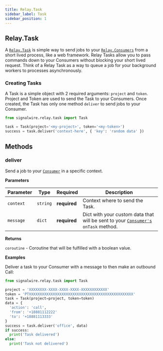 ```yaml
---
title: Relay.Task
sidebar_label: Task
sidebar_position: 1
---
```


[relay-task]: /sdks/realtime-sdk/v2/language/python/task
[relay-consumer]: /sdks/realtime-sdk/v2/language/python/consumer

## Relay.Task

A [`Relay.Task`][relay-task] is simple way to send jobs to your [`Relay.Consumers`][relay-consumer] from a short lived process, like a web framework. Relay Tasks allow you to pass commands down to your Consumers without blocking your short lived request. Think of a Relay Task as a way to queue a job for your background workers to processes asynchronously.

### Creating Tasks

A Task is a simple object with 2 required arguments: `project` and `token`. Project and Token are used to send the Task to your Consumers. Once created, the Task has only one method `deliver` to send jobs to your Consumer.

```python
from signalwire.relay.task import Task

task = Task(project='<my-project>', token='<my-token>')
success = task.deliver('context-here', { 'key': 'random data' })
```

## Methods

### deliver

Send a job to your [`Consumer`][relay-consumer] in a specific context.

**Parameters**

| Parameter | Type | Required | Description |
| --------- | ---- | -------- | ----------- |
| `context` | `string` | **required** | Context where to send the Task. |
| `message` | `dict` | **required** | Dict with your custom data that will be sent to your [`Consumer's`][relay-consumer] `onTask` method. |

**Returns**

`coroutine` - Coroutine that will be fulfilled with a boolean value.

**Examples**

Deliver a task to your Consumer with a message to then make an outbound Call:

```python
from signalwire.relay.task import Task

project = 'XXXXXXXX-XXXX-XXXX-XXXX-XXXXXXXXXXXX'
token = 'PTXXXXXXXXXXXXXXXXXXXXXXXXXXXXXXXXXXXXXXXXXXXXXXXX'
task = Task(project=project, token=token)
data = {
  'action': 'call',
  'from': '+18881112222'
  'to': '+18881113333'
}
success = task.deliver('office', data)
if success:
  print('Task delivered')
else:
  print('Task not delivered')
```